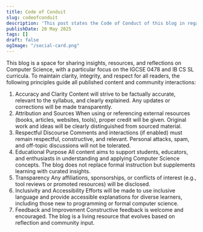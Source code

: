 ```yaml
---
title: Code of Conduit
slug: codeofconduit
description: 'This post states the Code of Conduct of this blog in regard to how to use this blog'
publishDate: 20 May 2025
tags: []
draft: false
ogImage: "/social-card.png"
---
```


This blog is a space for sharing insights, resources, and reflections on Computer Science, with a particular focus on the IGCSE 0478 and IB CS SL curricula. To maintain clarity, integrity, and respect for all readers, the following principles guide all published content and community interactions:
1. Accuracy and Clarity
Content will strive to be factually accurate, relevant to the syllabus, and clearly explained. Any updates or corrections will be made transparently.
2. Attribution and Sources
When using or referencing external resources (books, articles, websites, tools), proper credit will be given. Original work and ideas will be clearly distinguished from sourced material.
3. Respectful Discourse
Comments and interactions (if enabled) must remain respectful, constructive, and relevant. Personal attacks, spam, and off-topic discussions will not be tolerated.
4. Educational Purpose
All content aims to support students, educators, and enthusiasts in understanding and applying Computer Science concepts. The blog does not replace formal instruction but supplements learning with curated insights.
5. Transparency
Any affiliations, sponsorships, or conflicts of interest (e.g., tool reviews or promoted resources) will be disclosed.
6. Inclusivity and Accessibility
Efforts will be made to use inclusive language and provide accessible explanations for diverse learners, including those new to programming or formal computer science.
7. Feedback and Improvement
Constructive feedback is welcome and encouraged. The blog is a living resource that evolves based on reflection and community input.